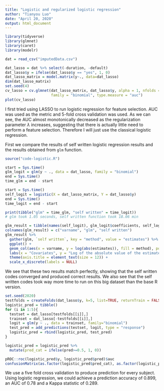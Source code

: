 ```yaml
---
title: "Logistic and regularized logistic regression"
author: "Tianyou Luo"
date: "April 20, 2020"
output: html_document
---
```


```r
library(tidyverse)
library(glmnet)
library(caret)
library(modelr)

dat = read_csv("imputedData.csv")

dat_lasso = dat %>% select(-duration, -default)
dat_lasso$y = ifelse(dat_lasso$y == "yes", 1, 0)
dat_lasso_matrix = model.matrix(y~., data=dat_lasso)
dim(dat_lasso_matrix)
set.seed(4)
cv_lasso = cv.glmnet(dat_lasso_matrix, dat_lasso$y, alpha = 1, nfolds = 5,
                     family = "binomial", type.measure = "auc")
plot(cv_lasso)
```


I first tried using LASSO to run logistic regression for feature selection. AUC was used as the metric and 5-fold cross validation was used. As we can see, the AUC almost monotonically decreased as the regularization parameter $\lambda$ increases, suggesting that there is actually little need to perform a feature selection. Therefore I will just use the classical logistic regression.


First we compare the results of self written logistic regression results and the results obtained from `glm` function.


```r
source("code-logistic.R")

start = Sys.time()
glm_logit = glm(y ~ ., data = dat_lasso, family = "binomial")
end = Sys.time()
time_glm = end - start

start = Sys.time()
self_logit = logistic(X = dat_lasso_matrix, Y = dat_lasso$y)
end = Sys.time()
time_logit = end - start

print(tibble("glm" = time_glm, "self written" = time_logit))
# glm took 1.05 seconds, self written function took 18.06 min

glm_result = tibble(names(self_logit), glm_logit$coefficients, self_logit)
colnames(glm_result) = c("varname", "glm", "self written")
glm_result %>%
  gather(glm, `self written`, key = "method", value = "estimates") %>%
  ggplot() +
  geom_col(aes(x = varname, y = log(abs(estimates)), fill = method), position = position_dodge()) +
  labs(x = "Covariates", y = "Log of the absolute value of the estimates") +
  theme(axis.title = element_text(size = 12)) + 
  scale_x_discrete(labels = NULL)
```


We see that these two results match perfectly, showing that the self written codes converged and produced correct results. We also see that the self written codes took way more time to run on this big dataset than the base R version.



```r
set.seed(2020)
testfolds = createFolds(dat_lasso$y, k=5, list=TRUE, returnTrain = FALSE)
logistic_pred = tibble()
for (i in 1:5){
  testset = dat_lasso[testfolds[[i]],]
  trainset = dat_lasso[-testfolds[[i]],]
  logit = glm(y ~ ., data = trainset, family="binomial")
  test_pred = add_predictions(testset, logit, type = "response")
  logistic_pred = rbind(logistic_pred, test_pred)
}

logistic_pred = logistic_pred %>%
  mutate(pred_cat = ifelse(pred>=0.5, 1, 0))

pROC::roc(logistic_pred$y, logistic_pred$pred)$auc
confusionMatrix(as.factor(logistic_pred$pred_cat), as.factor(logistic_pred$y))
```

We use a five fold cross validation to produce prediction for every subject. Using logistic regression, we could achieve a prediction accuracy of 0.899, an AUC of 0.78 and a Kappa statistic of 0.289.
